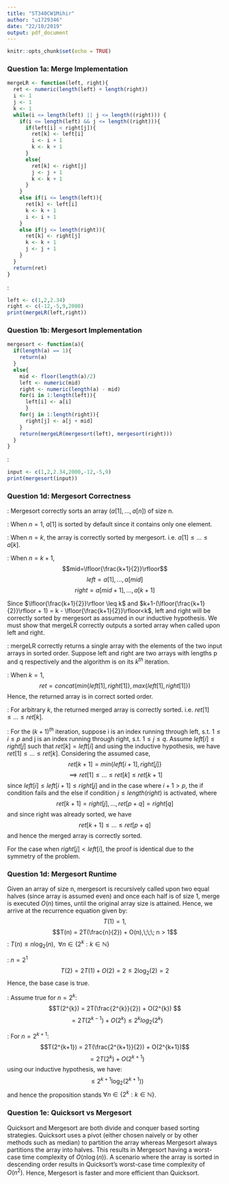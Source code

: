 ```yaml
---
title: "ST340CW1Mihir"
author: "u1729346"
date: "22/10/2019"
output: pdf_document
---
```


```r
knitr::opts_chunk$set(echo = TRUE)
```

### Question 1a: Merge Implementation

```r
mergeLR <- function(left, right){
  ret <- numeric(length(left) + length(right))
  i <- 1
  j <- 1
  k <- 1
  while(i <= length(left) || j <= length((right))) {
    if(i <= length(left) && j <= length((right))){
      if(left[i] < right[j]){
        ret[k] <- left[i]
        i <- i + 1
        k <- k + 1
      }
      else{
        ret[k] <- right[j]
        j <- j + 1
        k <- k + 1
      }
    }
    else if(i <= length(left)){
      ret[k] <- left[i]
      k <- k + 1
      i <- i + 1 
    }
    else if(j <= length(right)){
      ret[k] <- right[j]
      k <- k + 1
      j <- j + 1     
    }
  }
  return(ret)
}
```
\textbf{Merge Test}:
```r
left <- c(1,2,2.34)
right <- c(-12,-5,9,2000)
print(mergeLR(left,right))
```

### Question 1b: Mergesort Implementation

```r
mergesort <- function(a){
  if(length(a) == 1){
    return(a)
  }
  else{
    mid <- floor(length(a)/2)
    left <- numeric(mid)
    right <- numeric(length(a) - mid)
    for(i in 1:length(left)){
      left[i] <- a[i]
      }
    for(j in 1:length(right)){
      right[j] <- a[j + mid]
    }
    return(mergeLR(mergesort(left), mergesort(right)))
  }
}
```
\textbf{MergeSort Test}:
```r
input <- c(1,2,2.34,2000,-12,-5,9)
print(mergesort(input))
```

### Question 1d: Mergesort Correctness

\textbf{Proposition}: Mergesort correctly sorts an array ($a[1],...,a[n]$) of size n.

\textbf{Base Case}: When $n=1$, $a[1]$ is sorted by default since it contains only one element. 

\textbf{Inductive Hypothesis}: When $n=k$, the array is correctly sorted by mergesort. i.e. $a[1]\leq ... \leq a[k]$.

\textbf{Inductive Step}: When $n=k+1$,
$$mid=\lfloor{\frac{k+1}{2}}\rfloor$$
$$left = a[1],...,a[mid]$$
$$right = a[mid+1],...,a[k+1]$$

Since $\lfloor{\frac{k+1}{2}}\rfloor \leq k$ and $k+1-(\lfloor{\frac{k+1}{2}}\rfloor + 1) = k - \lfloor{\frac{k+1}{2}}\rfloor<k$, left and right will be correctly sorted by mergesort as assumed in our inductive hypothesis. We must show that mergeLR correctly outputs a sorted array when called upon left and right.

\textbf{Proposition}: mergeLR correctly returns a single array with the elements of the two input arrays in sorted order. Suppose left and right are two arrays with lengths p and q respectively and the algorithm is on its $k^{th}$ iteration.

\textbf{Base Case}: When $k =1$, 
$$ret = concat(min\{left[1],right[1]\}, max\{left[1],right[1]\})$$
Hence, the returned array is in correct sorted order.

\textbf{Inductive Hypothesis}: For arbitrary $k$, the returned merged array is correctly sorted. i.e. $ret[1] \leq ...\leq ret[k]$. 

\textbf{Inductive Step}: For the $(k+1)^{th}$ iteration, suppose i is an index running through left, s.t. $1\leq i\leq p$ and j is an index running through right, s.t. $1\leq j\leq q$. Assume $left[i]\leq right[j]$ such that $ret[k] = left[i]$ and using the inductive hypothesis, we have $ret[1] \leq ...\leq ret[k]$. Considering the assumed case, 
$$ret[k+1] = min\{left[i+1], right[j]\}$$
$$\implies ret[1]\leq ...\leq ret[k]\leq ret[k+1]$$
since $left[i]\leq left[i+1]\leq right[j]$ and in the case where $i+1 > p$, the if condition fails and the else if condition $j\leq length(right)$ is activated, where
$$ret[k+1] = right[j],...,ret[p+q]=right[q]$$
and since right was already sorted, we have
$$ret[k+1]\leq ...\leq ret[p+q]$$
and hence the merged array is correctly sorted.

For the case when $right[j] < left[i]$, the proof is identical due to the symmetry of the problem.

### Question 1d: Mergesort Runtime 

Given an array of size n, mergesort is recursively called upon two equal halves (since array is assumed even) and once each half is of size 1, merge is executed $O(n)$ times, until the original array size is attained. Hence, we arrive at the recurrence equation given by:
$$T(1) = 1,$$
$$T(n) = 2T(\frac{n}{2}) + O(n),\;\;\; n > 1$$
\textbf{Proposition}: $T(n) \leq n\log_{2}(n), \;\; \forall n\in\{2^{k}:k\in \mathbb{N}\}$

\textbf{Base Case}: $n = 2^{1}$
$$T(2) = 2T(1) + O(2) = 2 \leq 2\log_{2}(2) = 2$$
Hence, the base case is true.
 
\textbf{Inductive Hypothesis}: Assume true for $n = 2^{k}$:
$$T(2^{k}) = 2T(\frac{2^{k}}{2}) + O(2^{k}) $$
$$\;\; = 2T(2^{k-1}) + O(2^{k}) \leq 2^{k}log_{2}(2^{k})$$

\textbf{Inductive Step}: For $n = 2^{k+1}$:
$$T(2^{k+1}) = 2T(\frac{2^{k+1}}{2}) + O(2^{k+1})$$
$$\;\; = 2T(2^{k}) + O(2^{k+1})$$
using our inductive hypothesis, we have:
$$\;\; \leq 2^{k+1}\log_{2}(2^{k+1}))$$
and hence the proposition stands $\forall n \in \{2^{k}: k \in \mathbb{N}\}$.

### Question 1e: Quicksort vs Mergesort

Quicksort and Mergesort are both divide and conquer based sorting strategies. Quicksort uses a pivot (either chosen naively or by other methods such as median) to partition the array whereas Mergesort always partitions the array into halves. This results in Mergesort having a worst-case time complexity of $O(n\log(n))$. A scenario where the array is sorted in descending order results in Quicksort's worst-case time complexity of $O(n^{2})$. Hence, Mergesort is faster and more efficient than Quicksort.